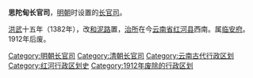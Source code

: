'''思陀甸长官司'''，[[明朝|明朝]]时设置的[[长官司|长官司]]。

[[洪武|洪武]]十五年（1382年），改[[和泥路|和泥路]]置，[[治所|治所]]在今[[云南省|云南省]][[红河县|红河县]]西南。属[[臨安府_(雲南)|临安府]]。1912年后废。

{{云南土司}}
{{元朝云南行政区划}}
{{云南行政区划小作品}}

{{DEFAULTSORT:S}}
[[Category:明朝长官司|Category:明朝长官司]]
[[Category:清朝长官司|Category:清朝长官司]]
[[Category:云南古代行政区划|Category:云南古代行政区划]]
[[Category:红河行政区划史|Category:红河行政区划史]]
[[Category:1912年废除的行政区划|Category:1912年废除的行政区划]]